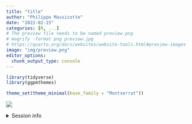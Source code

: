 ```yaml
---
title: "title"
author: "Philippe Massicotte"
date: "2022-02-15"
categories: [R, ...]
# The preview file needs to be named preview.png
# mogrify -format png preview.jpg
# https://quarto.org/docs/websites/website-tools.html#preview-images
image: "img/preview.png" 
editor_options: 
  chunk_output_type: console
---
```


```r
library(tidyverse)
library(ggpmthemes)

theme_set(theme_minimal(base_family = "Montserrat"))
```

![](img/preview.png){fig-align="center"}

<details>
  
<summary>Session info</summary>

```r
## Reproducibility info
options(width = 120)
devtools::session_info()
```

</details>

